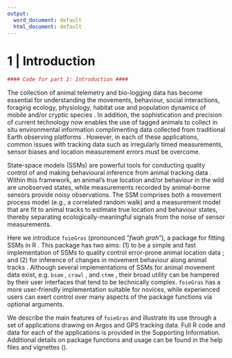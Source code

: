 ```yaml
---
output:
  word_document: default
  html_document: default
---
```

# 1 | Introduction

```r
#### Code for part 1: Introduction ####
```
The collection of animal telemetry and bio-logging data has become essential for understanding the movements, behaviour, social interactions, foraging ecology, physiology, habitat use and population dynamics of mobile and/or cryptic species \citep{Kays:2015}. In addition, the sophistication and precision of current technology now enables the use of tagged animals to collect in situ environmental information complimenting data collected from traditional Earth observing platforms \citep{McMahon:2021}. However, in each of these applications, common issues with tracking data such as irregularly timed measurements, sensor biases and location measurement errors must be overcome. 

State-space models (SSMs) are powerful tools for conducting quality control of and making behavioural inference from animal tracking data \citep{Patterson:2008}. Within this framework, an animal’s true location and/or behaviour in the wild are unobserved states, while measurements recorded by animal-borne sensors provide noisy observations. The SSM comprises both a movement process model (e.g., a correlated random walk) and a measurement model that are fit to animal tracks to estimate true location and behaviour states, thereby separating ecologically-meaningful signals from the noise of sensor measurements. 

Here we introduce `foieGras` (pronounced “*fwah grah*”), a package for fitting SSMs in R \citep{RCore:2021}. This package has two aims: (1) to be a simple and fast implementation of SSMs to quality control error-prone animal location data \citep{Jonsen:2020}; and (2) for inference of changes in movement behaviour along animal tracks \citep{Jonsen:2019}. Although several implementations of SSMs for animal movement data exist, e.g. `bsam` \citep{Jonsen:2005}, `crawl` \citep{Johnson:2008}, and `ctmm` \citep{Calabrese:2016}, their broad utility can be hampered by their user interfaces that tend to be technically complex. `foieGras` has a more user-friendly implementation suitable for novices, while experienced users can exert control over many aspects of the package functions via optional arguments. 

We describe the main features of `foieGras` and illustrate its use through a set of applications drawing on Argos and GPS tracking data. Full R code and data for each of the applications is provided in the Supporting Information. Additional details on package functions and usage can be found in the help files and vignettes (\url{https://ianjonsen.github.io/foieGras/index.html}).
